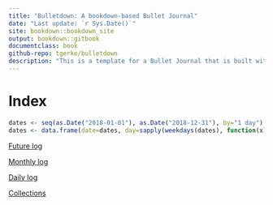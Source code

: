 ```yaml
--- 
title: "Bulletdown: A bookdown-based Bullet Journal"
date: "Last update: `r Sys.Date()`"
site: bookdown::bookdown_site
output: bookdown::gitbook
documentclass: book
github-repo: tgerke/bulletdown
description: "This is a template for a Bullet Journal that is built with the bookdown package. The output format for this example is bookdown::gitbook."
---
```


# Index

<!-- set up the dates over which the journal will run --> 
```r
dates <- seq(as.Date("2018-01-01"), as.Date("2018-12-31"), by="1 day")
dates <- data.frame(date=dates, day=sapply(weekdays(dates), function(x) substr(x, 1, 1)))
```

[Future log](#futurelog)

[Monthly log](#monthlylog)

[Daily log](#dailylog)

[Collections](#collections)

